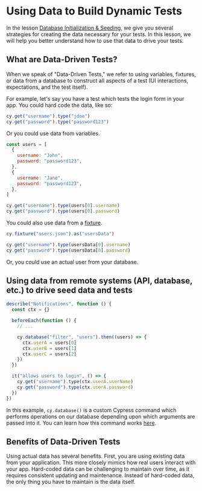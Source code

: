 # Using Data to Build Dynamic Tests

In the lesson [Database Initialization & Seeding](/advanced-cypress-concepts/database-initialization-and-seeding), we give you several strategies for creating the data necessary for your tests. In this lesson, we will help you better understand how to use that data to drive your tests.

## What are Data-Driven Tests?

When we speak of "Data-Driven Tests," we refer to using variables, fixtures, or data from a database to construct all aspects of a test (UI interactions, expectations, and the test itself).

For example, let's say you have a test which tests the login form in your app. You could hard code the data, like so:

```js
cy.get("username").type("jdoe")
cy.get("password").type("password123")
```

Or you could use data from variables.

```js
const users = [
  {
    username: "John",
    password: "password123",
  },
  {
    username: "Jane",
    password: "password123",
  },
]

cy.get("username").type(users[0].username)
cy.get("password").type(users[0].password)
```

You could also use data from a [fixture](https://docs.cypress.io/api/commands/fixture).

```js
cy.fixture("users.json").as("usersData")

cy.get("username").type(usersData[0].username)
cy.get("password").type(usersData[0].password)
```

Or, you could use an actual user from your database.

## Using data from remote systems (API, database, etc.) to drive seed data and tests

```js
describe("Notifications", function () {
  const ctx = {}

  beforeEach(function () {
    // ...

    cy.database("filter", "users").then((users) => {
      ctx.userA = users[0]
      ctx.userB = users[1]
      ctx.userC = users[2]
    })
  })

  it("allows users to login", () => {
    cy.get("username").type(ctx.userA.userName)
    cy.get("password").type(ctx.userA.password)
  })
})
```

In this example, `cy.database()` is a custom Cypress command which performs operations on our database depending upon which arguments are passed into it. You can learn how this command works [here](/real-world-examples/custom-cypress-commands#cydatabase).

## Benefits of Data-Driven Tests

Using actual data has several benefits. First, you are using existing data from your application. This more closely mimics how real users interact with your app. Hard-coded data can be challenging to maintain over time, as it requires consistent updating and maintenance. Instead of hard-coded data, the only thing you have to maintain is the data itself.
